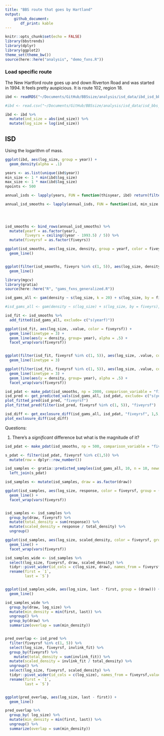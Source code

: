 ```yaml
---
title: "BBS route that goes by Hartland"
output: 
    github_document:
       df_print: kable
---
```


```r
knitr::opts_chunk$set(echo = FALSE)
library(bbstrends)
library(dplyr)
library(ggplot2)
theme_set(theme_bw())
source(here::here("analysis", "demo_fxns.R"))
```


### Load specific route

The New Hartford route goes up and down Riverton Road and was started in 1994. It feels pretty auspicious. It is route 102, region 18.

```r

ibd <- readRDS("~/Documents/GitHub/BBSsize/analysis/isd_data/ibd_isd_bbs_rtrg_19_35.Rds")

#ibd <- read.csv("~/Documents/GitHub/BBSsize/analysis/isd_data/isd_bbs_rtrg_7_4.csv")

ibd <- ibd %>%
  mutate(ind_size = abs(ind_size)) %>%
  mutate(log_size = log(ind_size))

```

## ISD 

Using the logarithm of mass. 

```r

ggplot(ibd, aes(log_size, group = year)) +
  geom_density(alpha = .1)

years <- as.list(unique(ibd$year))
min_size <- 1 * min(ibd$log_size)
max_size <- 1 * max(ibd$log_size)
npoints <- 500

annual_isds <- lapply(years, FUN = function(thisyear, ibd) return(filter(ibd, year == thisyear)), ibd = ibd)

annual_isd_smooths <- lapply(annual_isds, FUN = function(isd, min_size, max_size, npoints) return(data.frame(year = isd$year[1],
                                                                                log_size = seq(min_size, max_size, length.out = npoints),
                                                                                density = make_kde(isd$log_size, min_size = min_size, max_size = max_size, n = npoints))), min_size = min_size, max_size = max_size, npoints = npoints)


isd_smooths <- bind_rows(annual_isd_smooths) %>%
  mutate(yearf = as.factor(year),
         fiveyrs = ceiling((year - 1993.5) / 5)) %>%
  mutate(fiveyrsf = as.factor(fiveyrs))

ggplot(isd_smooths, aes(log_size, density, group = yearf, color = fiveyrsf)) +
  geom_line()


ggplot(filter(isd_smooths, fiveyrs %in% c(1, 5)), aes(log_size, density, group = yearf, color = fiveyrsf)) +
  geom_line()
```


```r

library(mgcv)
library(gratia)
source(here::here("R", "gams_fxns_generalized.R"))

isd_gams_all <- gam(density ~ s(log_size, k = 20) + s(log_size, by = fiveyrsf, k = 5), data = isd_smooths, family = "tw")

#isd_gams_all <- gam(density ~ s(log_size) + s(log_size, by = fiveyrs), data = isd_smooths, family = "tw")

isd_fit <- isd_smooths %>% 
  add_fitted(isd_gams_all, exclude= c("s(yearf)"))

ggplot(isd_fit, aes(log_size, .value, color = fiveyrsf)) +
  geom_line(linetype = 3) +
  geom_line(aes(y = density, group= year), alpha = .5) +
  facet_wrap(vars(fiveyrsf))


ggplot(filter(isd_fit, fiveyrsf %in% c(1, 5)), aes(log_size, .value, color = fiveyrsf)) +
  geom_line(linetype = 3)

ggplot(filter(isd_fit, fiveyrsf %in% c(1, 5)), aes(log_size, .value, color = fiveyrsf)) +
  geom_line(linetype = 3) +
  geom_line(aes(y = density, group= year), alpha = .5) +
  facet_wrap(vars(fiveyrsf))

isd_pdat <- make_pdat(isd_smooths, np = 2000, comparison_variable = "fiveyrsf")
isd_pred <- get_predicted_vals(isd_gams_all, isd_pdat, exclude= c("s(yearf)"))
plot_fitted_pred(isd_pred, "fiveyrsf")
plot_fitted_pred(filter(isd_pred, fiveyrsf %in% c(1, 5)), "fiveyrsf")

isd_diff <- get_exclosure_diff(isd_gams_all, isd_pdat, "fiveyrsf", 1,5, exclude = c("s(yearf)"))
plot_exclosure_diff(isd_diff)

```

Questions: 

1. There's a _significant_ difference but what is the magnitude of it? 

```r
isd_pdat <- make_pdat(isd_smooths, np = 500, comparison_variable = "fiveyrsf")

s_pdat <- filter(isd_pdat, fiveyrsf %in% c(1,5)) %>%
  mutate(row = dplyr::row_number())

isd_samples <- gratia::predicted_samples(isd_gams_all, 10, n = 10, newdata = s_pdat, scale = "response") %>%
  left_join(s_pdat)

isd_samples <- mutate(isd_samples, draw = as.factor(draw))

ggplot(isd_samples, aes(log_size, response, color = fiveyrsf, group = (draw))) +
  geom_line() +
  facet_wrap(vars(fiveyrsf))


isd_samples <- isd_samples %>%
  group_by(draw, fiveyrsf) %>%
  mutate(total_density = sum(response)) %>%
  mutate(scaled_density = response / total_density) %>%
  ungroup()

ggplot(isd_samples, aes(log_size, scaled_density, color = fiveyrsf, group = (draw))) +
  geom_line() +
  facet_wrap(vars(fiveyrsf))

isd_samples_wide <- isd_samples %>%
  select(log_size, fiveyrsf, draw, scaled_density) %>%
  tidyr::pivot_wider(id_cols = c(log_size, draw), names_from = fiveyrsf,values_from = scaled_density)  %>%
  rename(first = `1`,
         last = `5`)


ggplot(isd_samples_wide, aes(log_size, last - first, group = (draw))) +
  geom_line() 

isd_samples_wide %>%
  group_by(draw, log_size) %>%
  mutate(min_density = min(first, last)) %>%
  ungroup() %>%
  group_by(draw) %>%
  summarize(overlap = sum(min_density))


pred_overlap <- isd_pred %>%
  filter(fiveyrsf %in% c(1, 5)) %>%
  select(log_size, fiveyrsf, invlink_fit) %>%
  group_by(fiveyrsf) %>%
    mutate(total_density = sum(invlink_fit)) %>%
  mutate(scaled_density = invlink_fit / total_density) %>%
  ungroup() %>%
  select(log_size, fiveyrsf, scaled_density) %>%
  tidyr::pivot_wider(id_cols = c(log_size), names_from = fiveyrsf,values_from = scaled_density)  %>%
  rename(first = `1`,
         last = `5`)


ggplot(pred_overlap, aes(log_size, last - first)) +
  geom_line() 

pred_overlap %>%
  group_by( log_size) %>%
  mutate(min_density = min(first, last)) %>%
  ungroup() %>%
  summarize(overlap = sum(min_density))



```
